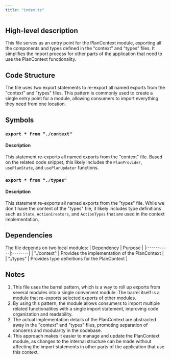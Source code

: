 ```yaml
---
title: "index.ts"
---
```


## High-level description
This file serves as an entry point for the PlanContext module, exporting all the components and types defined in the "context" and "types" files. It simplifies the import process for other parts of the application that need to use the PlanContext functionality.

## Code Structure
The file uses two export statements to re-export all named exports from the "context" and "types" files. This pattern is commonly used to create a single entry point for a module, allowing consumers to import everything they need from one location.

## Symbols

### `export * from "./context"`
#### Description
This statement re-exports all named exports from the "context" file. Based on the related code snippet, this likely includes the `PlanProvider`, `usePlanState`, and `usePlanUpdater` functions.

### `export * from "./types"`
#### Description
This statement re-exports all named exports from the "types" file. While we don't have the content of the "types" file, it likely includes type definitions such as `State`, `ActionCreators`, and `ActionTypes` that are used in the context implementation.

## Dependencies
The file depends on two local modules:
| Dependency | Purpose |
|:-----------|:--------|
| "./context" | Provides the implementation of the PlanContext |
| "./types" | Provides type definitions for the PlanContext |

## Notes
1. This file uses the barrel pattern, which is a way to roll up exports from several modules into a single convenient module. The barrel itself is a module that re-exports selected exports of other modules.
2. By using this pattern, the module allows consumers to import multiple related functionalities with a single import statement, improving code organization and readability.
3. The actual implementation details of the PlanContext are abstracted away in the "context" and "types" files, promoting separation of concerns and modularity in the codebase.
4. This approach makes it easier to manage and update the PlanContext module, as changes to the internal structure can be made without affecting the import statements in other parts of the application that use this context.
